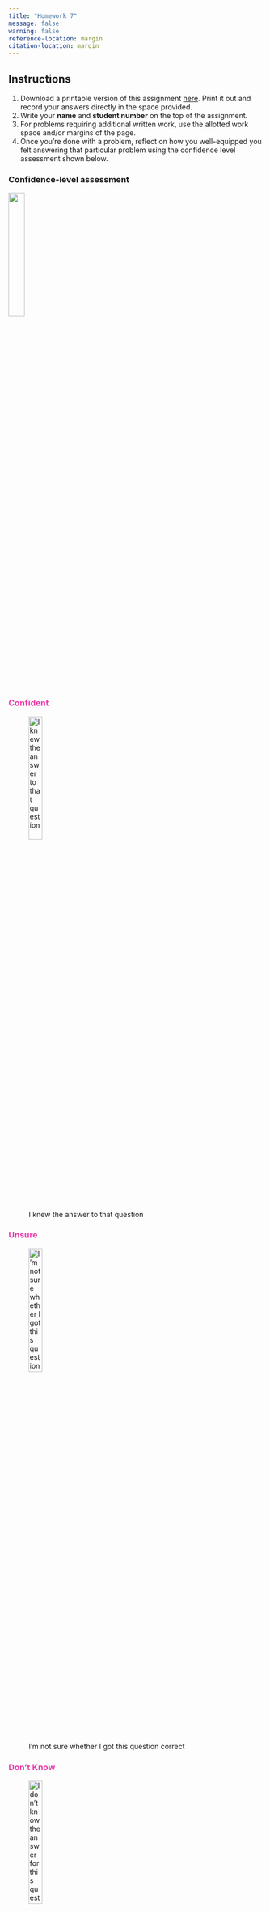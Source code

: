 ```yaml
---
title: "Homework 7"
message: false
warning: false
reference-location: margin
citation-location: margin
---
```


## Instructions
(@) Download a printable version of this assignment [here](pdfs/homework7.pdf). Print it out and record your answers directly in the space provided.
(@) Write your **name** and **student number** on the top of the assignment. 
(@) For problems requiring additional written work, use the allotted work space and/or margins of the page. 
(@) Once you're done with a problem, reflect on how you well-equipped you felt answering that particular problem using the confidence level assessment shown below.\

::: {.panel-tabset}

### Confidence-level assessment

![](../images/confidence_level_assessment.png){fig-align="center" width="25%"}

### [Confident]{style="color: #e93cac"}

![I knew the answer to that question](../images/confidence_level_assessment1.png){fig-align="center" width="25%"}

### [Unsure]{style="color: #e93cac"}

![I’m not sure whether I got this question correct](../images/confidence_level_assessment2.png){fig-align="center" width="25%"}

### [Don't Know]{style="color: #e93cac"}

![I don’t know the answer for this question](../images/confidence_level_assessment3.png){fig-align="center" width="25%"}

:::

(@) Turn in your assignment in class on the due date. 

<br>

### Questions

#### Question 1

**A researcher collected the following data on years of education (X) and number of children (Y) for a sample of married adults:**

<br>

| X | Y | 
|:--------:|:------:|
| 12 | 2 | 
| 14 | 1 | 
| 17 | 0 | 
| 10 | 3 | 
| 8 | 5 | 
| 9 | 3 | 
| 12 | 4 | 
| 14 | 2 | 
| 18 | 0 |
| 16 | 2 |

: {tbl-colwidths="[50, 50]"}

<br>

a. Draw a scatter plot of the data.

::: {.column-margin}
![](../images/confidence_level_assessment.png)
:::

<br>
<br>
<br>
<br>
<br>
<br>
<br>
<br>
<br>

b. Calculate and interpret the correlation between education and number of children.

::: {.column-margin}
![](../images/confidence_level_assessment.png)
:::

<br>
<br>
<br>

c. Is the association between education and number of children statistically significant? Explain the basis of your answer and the implications for the association in the population.

::: {.column-margin}
![](../images/confidence_level_assessment.png)
:::

<br>
<br>
<br>
<br>

d. Calculate and interpret the meaning of the regression slope.

::: {.column-margin}
![](../images/confidence_level_assessment.png)
:::

<br>
<br>
<br>

e. Calculate and interpret the meaning of the Y-intercept for the regression line.

::: {.column-margin}
![](../images/confidence_level_assessment.png)
:::

<br>
<br>
<br>

f. Predict the number of children for an adult with 11 years of education.

::: {.column-margin}
![](../images/confidence_level_assessment.png)
:::

<br>
<br>
<br>

g. Calculate and interpret the coefficient of determination.

::: {.column-margin}
![](../images/confidence_level_assessment.png)
:::

<br>
<br>
<br>
<br>
<br>

#### Question 2

**The same researcher collected at random one child from each of the eight families in which there was at least one child.  She calculated the following statistics to study the effects of number of siblings (X) on happiness of the child (Y), measured on an interval scale in which low scores indicate a low level of happiness and high scores indicate a high level of happiness.**

{{< pagebreak >}}

| Happiness points (Y) | Number of siblings (X) |   |
|:--------:|:------:|:---:|
| $\bar{y} = 5.625$ | $\bar{x} = 1.750$ | $r = 0.588$ |
| $s_y = 2.134$ | $s_x = 1.282$ | $n = 8$


: {tbl-colwidths="[20, 20, 20]"}

<br>

a. Is the association between number of siblings and happiness statistically significant? Explain the basis of your answer and the implications for the association in the population.

::: {.column-margin}
![](../images/confidence_level_assessment.png)
:::

<br>
<br>
<br>
<br>
<br>

b. Calculate and interpret the meaning of the regression slope.

::: {.column-margin}
![](../images/confidence_level_assessment.png)
:::

<br>
<br>
<br>

c. Calculate and interpret the meaning of the Y-intercept for the regression line.

::: {.column-margin}
![](../images/confidence_level_assessment.png)
:::

<br>
<br>
<br>

d. Predict the level of happiness for an only child and for a kid with two siblings.

::: {.column-margin}
![](../images/confidence_level_assessment.png)
:::

{{< pagebreak >}}

e. Calculate and interpret the coefficient of determination.

::: {.column-margin}
![](../images/confidence_level_assessment.png)
:::

<br>
<br>
<br>
<br>
<br>

#### Question 3

**A personnel specialist with a large accounting firm is interested in determining the effect of seniority (the number of years with the company) on hourly wages for administrative staff. She selects a random sample of 10 secretaries and collects the following data on their years with the company (X) and hourly wages (Y):**

<br> 

| Hourly Wage (Y) | Years with company (X) |   |
|:--------:|:------:|:---:|
| $\bar{y} = \$13.90$ | $\bar{x} = 2.700$ | $r = 0.631$ |
| $s_y = \$1.37$ | $s_x = 1.889$ | $n = 10$


: {tbl-colwidths="[20, 20, 20]"}

<br>

a. Is the association statistically significant? Explain your answer.

::: {.column-margin}
![](../images/confidence_level_assessment.png)
:::

<br>
<br>
<br>
<br>
<br>

b. Calculate and interpret the meaning of the regression slope.

::: {.column-margin}
![](../images/confidence_level_assessment.png)
:::

<br>
<br>
<br>

c. Calculate and interpret the meaning of the Y-intercept for the regression line.

::: {.column-margin}
![](../images/confidence_level_assessment.png)
:::

<br>
<br>
<br>

d. Predict the hourly wage of a randomly selected worker who has been with the company for 4 years.

::: {.column-margin}
![](../images/confidence_level_assessment.png)
:::

<br>
<br>
<br>

e. Calculate and interpret the coefficient of determination.

::: {.column-margin}
![](../images/confidence_level_assessment.png)
:::

<br>
<br>
<br>
<br>

f. Based on these results, what is the typical starting wage per hour, and what is the typical increase in wage for each additional year on the job? (*not a trick question!*)

::: {.column-margin}
![](../images/confidence_level_assessment.png)
:::

<br>
<br>
<br>
<br>

#### Use the following information to answer both questions 5 and 6

**Even in the modern era, countries differ dramatically in terms of the health of their populations. For example, average life expectancy is in the 80’s in some countries but remains in the low 40’s in other countries. Some researchers claim that the most effective way to improve the health of the worst-off populations is to provide more education for people in these countries. To assess this argument, use the following analysis of data from a random sample of countries**

<br>

:::{.column-page}

:::: {.columns}

::: {.column width="65%"}
```r
#| echo: false

library(gt)

ols_table <- data.frame(One = c("0.403 ***", "", "38.541", "0.749"), Two = c("0.301 ***", "0.149 ***", "37.974", "0.814"))
rownames(ols_table) <- c("\\% Literate", "\\% Urban", "Constant", "Model R²")

ols_table |> 
  gt(rownames_to_stub = TRUE) |> 
  tab_header(title = html("Results of OLS regression models predicting<br>life expectancy at birth in a sample of countries")) |> 
  tab_source_note(source_note = html("N = 107 <br><br> * p < 0.05 &ensp; ** p < 0.01 &ensp; *** p < 0.001")) |> 
  tab_row_group(label = "Predictor", rows = c("\\% Literate", "\\% Urban")) |> 
  cols_label(One = "Model 1", Two = "Model 2") |> 
  fmt_markdown(columns = everything()) |> 
  opt_stylize(style = 2, color = "cyan", add_row_striping = TRUE) |> 
  tab_style(style = cell_text(align = "left", indent = px(20)), locations = cells_stub(rows = c("\\% Literate", "\\% Urban"))) |> 
  tab_options(table.width = pct(100))

```

:::

::: {.column width="5%"}

:::

::: {.column width="30%"}

<br>

[**Definition of Variables**]{.underline}

* Life expectancy at birth: Average age to which people born right now will live if exposed to current death rates in the country.
* % Literate: Percent of adults in the population that can read and write.
* % Urban: Percent of the country’s population residing in cities.
:::

::::

:::

#### Question 5

**Interpretation of Model 1**

a. Write out the regression equation implied in the results for Model 1.

::: {.column-margin}
![](../images/confidence_level_assessment.png)
:::

<br>
<br>
<br>

b. Predict the life expectancy for a country in which 75% of the population can read and write.

::: {.column-margin}
![](../images/confidence_level_assessment.png)
:::

<br>
<br>
<br>

c. Interpret the meaning of the constant in Model 1.

::: {.column-margin}
![](../images/confidence_level_assessment.png)
:::

<br>
<br>
<br>

d. Interpret the slope coefficient for the effect of % Literate in Model 1.

::: {.column-margin}
![](../images/confidence_level_assessment.png)
:::

<br>
<br>
<br>
<br>

e. Is the association between literacy and life expectancy statistically significant? Explain how you reached your conclusion.

::: {.column-margin}
![](../images/confidence_level_assessment.png)
:::

<br>
<br>
<br>
<br>
<br>

f. Interpret the coefficient of determination in Model 1.

::: {.column-margin}
![](../images/confidence_level_assessment.png)
:::

<br>
<br>
<br>
<br>

g. Do these results support the idea that population health (as measured by life expectancy) is affected by education levels (as measured by % literate)? Explain your answer.

::: {.column-margin}
![](../images/confidence_level_assessment.png)
:::

<br>
<br>
<br>
<br>

#### Question 6

**A critic of the education argument suggests that any association between literacy and life expectancy is a spurious byproduct of urbanization; in countries in which the population is concentrated in cities people have access to both schooling and health care, creating an association between literacy between literacy and life expectancy that is not causal. To test this argument, interpret Model 2 of the table above.**

a. Write out the regression equation implied in the results for Model 2.

::: {.column-margin}
![](../images/confidence_level_assessment.png)
:::

<br>
<br>
<br>

b. Predict the life expectancy for a country in which 75% of the population can read and write and 50% of the population lives in cities.

::: {.column-margin}
![](../images/confidence_level_assessment.png)
:::

<br>
<br>
<br>

c. Interpret the meaning of the constant in Model 2.

::: {.column-margin}
![](../images/confidence_level_assessment.png)
:::

<br>
<br>
<br>
<br>

d. Interpret the slope coefficient for the effect of % Literate in Model 2.

::: {.column-margin}
![](../images/confidence_level_assessment.png)
:::

<br>
<br>
<br>
<br>
<br>
<br>

e. Interpret the slope coefficient for the effect of % Urban in Model 2.

::: {.column-margin}
![](../images/confidence_level_assessment.png)
:::

<br>
<br>
<br>
<br>
<br>
<br>

f. Interpret the coefficient of multiple determination in Model 2

::: {.column-margin}
![](../images/confidence_level_assessment.png)
:::

<br>
<br>
<br>
<br>
<br>
<br>

g. Do these results support the argument that the association between life expectancy and % literate is spurious? Explain your answer.

::: {.column-margin}
![](../images/confidence_level_assessment.png)
:::

<br>
<br>
<br>
<br>
<br>
<br>
